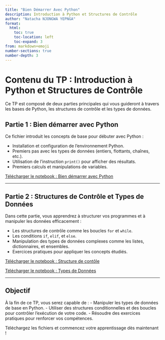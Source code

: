 ```yaml
---
title: "Bien Démarrer Avec Python"
description: Introduction à Python et Structures de Contrôle
author: "Natacha NJONGWA YEPNGA"
format: 
  html:
    toc: true
    toc-location: left
    toc-expand: 3
from: markdown+emoji
number-sections: true
number-depth: 3
---
```


# Contenu du TP : Introduction à Python et Structures de Contrôle

Ce TP est composé de deux parties principales qui vous guideront à travers les bases de Python, les structures de contrôle et les types de données. 

## Partie 1 : Bien démarrer avec Python
Ce fichier introduit les concepts de base pour débuter avec Python :

- Installation et configuration de l'environnement Python.
- Premiers pas avec les types de données (entiers, flottants, chaînes, etc.).
- Utilisation de l'instruction `print()` pour afficher des résultats.
- Premiers calculs et manipulations de variables.

[Télécharger le notebook : Bien démarrer avec Python](https://drive.google.com/file/d/1_SW5vvWCo_0yXhlPgyvEBMes51m-gOvW/view?usp=drive_link)



---

## Partie 2 : Structures de Contrôle et Types de Données
Dans cette partie, vous apprendrez à structurer vos programmes et à manipuler les données efficacement :

- Les structures de contrôle comme les boucles `for` et `while`.
- Les conditions `if`, `elif`, et `else`.
- Manipulation des types de données complexes comme les listes, dictionnaires, et ensembles.
- Exercices pratiques pour appliquer les concepts étudiés.

[Télécharger le notebook : Structure de contôle](https://drive.google.com/file/d/1C6hwy2zJ68CnCnD4eg7dTxkFZHWY5UMu/view?usp=drive_link)

[Télécharger le notebook : Types de Données](https://drive.google.com/file/d/184G19xzuZHyyjTuVrjY03DZQaK0oklkA/view?usp=drive_link)




---

## Objectif
À la fin de ce TP, vous serez capable de :
- Manipuler les types de données de base en Python.
- Utiliser des structures conditionnelles et des boucles pour contrôler l'exécution de votre code.
- Résoudre des exercices pratiques pour renforcer vos compétences.

Téléchargez les fichiers et commencez votre apprentissage dès maintenant !